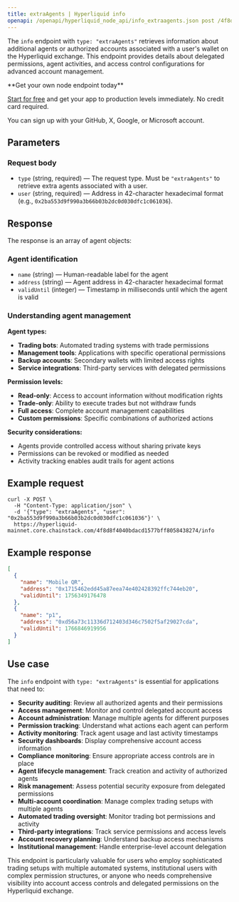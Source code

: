 ```yaml
---
title: extraAgents | Hyperliquid info
openapi: /openapi/hyperliquid_node_api/info_extraagents.json post /4f8d8f4040bdacd1577bff8058438274/info
---
```


The `info` endpoint with `type: "extraAgents"` retrieves information about additional agents or authorized accounts associated with a user's wallet on the Hyperliquid exchange. This endpoint provides details about delegated permissions, agent activities, and access control configurations for advanced account management.

<Check>
**Get your own node endpoint today**

[Start for free](https://console.chainstack.com/) and get your app to production levels immediately. No credit card required.

You can sign up with your GitHub, X, Google, or Microsoft account.
</Check>

## Parameters

### Request body

* `type` (string, required) — The request type. Must be `"extraAgents"` to retrieve extra agents associated with a user.
* `user` (string, required) — Address in 42-character hexadecimal format (e.g., `0x2ba553d9f990a3b66b03b2dc0d030dfc1c061036`).

## Response

The response is an array of agent objects:

### Agent identification

* `name` (string) — Human-readable label for the agent
* `address` (string) — Agent address in 42-character hexadecimal format
* `validUntil` (integer) — Timestamp in milliseconds until which the agent is valid

### Understanding agent management

**Agent types:**
- **Trading bots**: Automated trading systems with trade permissions
- **Management tools**: Applications with specific operational permissions
- **Backup accounts**: Secondary wallets with limited access rights
- **Service integrations**: Third-party services with delegated permissions

**Permission levels:**
- **Read-only**: Access to account information without modification rights
- **Trade-only**: Ability to execute trades but not withdraw funds
- **Full access**: Complete account management capabilities
- **Custom permissions**: Specific combinations of authorized actions

**Security considerations:**
- Agents provide controlled access without sharing private keys
- Permissions can be revoked or modified as needed
- Activity tracking enables audit trails for agent actions

## Example request

```shell Shell
curl -X POST \
  -H "Content-Type: application/json" \
  -d '{"type": "extraAgents", "user": "0x2ba553d9f990a3b66b03b2dc0d030dfc1c061036"}' \
  https://hyperliquid-mainnet.core.chainstack.com/4f8d8f4040bdacd1577bff8058438274/info
```

## Example response

```json
[
  {
    "name": "Mobile QR",
    "address": "0x1715462edd45a87eea74e402428392ffc744eb20",
    "validUntil": 1756349176478
  },
  {
    "name": "p1",
    "address": "0xd56a73c11336d712403d346c7502f5af29027cda",
    "validUntil": 1766846919956
  }
]
```

## Use case

The `info` endpoint with `type: "extraAgents"` is essential for applications that need to:

* **Security auditing**: Review all authorized agents and their permissions
* **Access management**: Monitor and control delegated account access
* **Account administration**: Manage multiple agents for different purposes
* **Permission tracking**: Understand what actions each agent can perform
* **Activity monitoring**: Track agent usage and last activity timestamps
* **Security dashboards**: Display comprehensive account access information
* **Compliance monitoring**: Ensure appropriate access controls are in place
* **Agent lifecycle management**: Track creation and activity of authorized agents
* **Risk management**: Assess potential security exposure from delegated permissions
* **Multi-account coordination**: Manage complex trading setups with multiple agents
* **Automated trading oversight**: Monitor trading bot permissions and activity
* **Third-party integrations**: Track service permissions and access levels
* **Account recovery planning**: Understand backup access mechanisms
* **Institutional management**: Handle enterprise-level account delegation

This endpoint is particularly valuable for users who employ sophisticated trading setups with multiple automated systems, institutional users with complex permission structures, or anyone who needs comprehensive visibility into account access controls and delegated permissions on the Hyperliquid exchange.
